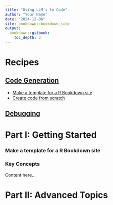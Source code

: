 ```yaml
---
title: "Using LLM's to Code"
author: "Your Name"
date: "2024-12-06"
site: bookdown::bookdown_site
output: 
  bookdown::gitbook:
    toc_depth: 3
---
```


# Recipes {-}

## [Code Generation](#codegen)
- [Make a template for a R Bookdown site](#template)
- [Create code from scratch](#scratch)

## [Debugging](#debugging) 



# Part I: Getting Started {#codegen}

### Make a template for a R Bookdown site {#template}

### Key Concepts {#scratch}

Content here...


# Part II: Advanced Topics {#debugging}
